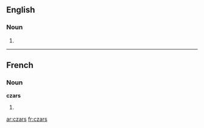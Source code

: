 ==English==

===Noun===
{{infl|en|plural}}

# {{plural of|[[czar]]}}

----

==French==

===Noun===
'''czars''' {{m|p}}

# {{plural of|[[czar#French|czar]]|lang=fr}}

[[ar:czars]]
[[fr:czars]]